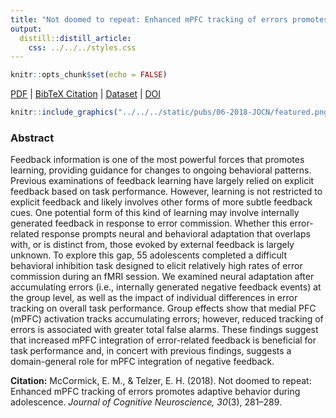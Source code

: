 ```yaml
---
title: "Not doomed to repeat: Enhanced mPFC tracking of errors promotes adaptive behavior during adolescence."
output:
  distill::distill_article:
    css: ../../../styles.css
---
```


```r
knitr::opts_chunk$set(echo = FALSE)
```

[<i class="fas fa-file-download"></i> PDF](static/pubs/06-2018-JOCN/6.McCormick-Telzer-2018-JOCN.pdf) | [<i class="fas fa-quote-left"></i><i class="fas fa-quote-right"></i> BibTeX Citation](static/pubs/06-2018-JOCN/cite.bib) | [<i class="ai ai-open-data"></i> Dataset](https://neurovault.org/collections/3102/) | [<i class="fas fa-link"></i> DOI](https://doi.org/10.1162/jocn_a_01206)

```r
knitr::include_graphics("../../../static/pubs/06-2018-JOCN/featured.png")
```

### Abstract
Feedback information is one of the most powerful forces that promotes learning, providing guidance for changes to ongoing behavioral patterns. Previous examinations of feedback learning have largely relied on explicit feedback based on task performance. However, learning is not restricted to explicit feedback and likely involves other forms of more subtle feedback cues. One potential form of this kind of learning may involve internally generated feedback in response to error commission. Whether this error-related response prompts neural and behavioral adaptation that overlaps with, or is distinct from, those evoked by external feedback is largely unknown. To explore this gap, 55 adolescents completed a difficult behavioral inhibition task designed to elicit relatively high rates of error commission during an fMRI session. We examined neural adaptation after accumulating errors (i.e., internally generated negative feedback events) at the group level, as well as the impact of individual differences in error tracking on overall task performance. Group effects show that medial PFC (mPFC) activation tracks accumulating errors; however, reduced tracking of errors is associated with greater total false alarms. These findings suggest that increased mPFC integration of error-related feedback is beneficial for task performance and, in concert with previous findings, suggests a domain-general role for mPFC integration of negative feedback.

**Citation:** McCormick, E. M., & Telzer, E. H. (2018). Not doomed to repeat: Enhanced mPFC tracking of errors promotes adaptive behavior during adolescence. *Journal of Cognitive Neuroscience, 30*(3), 281–289.